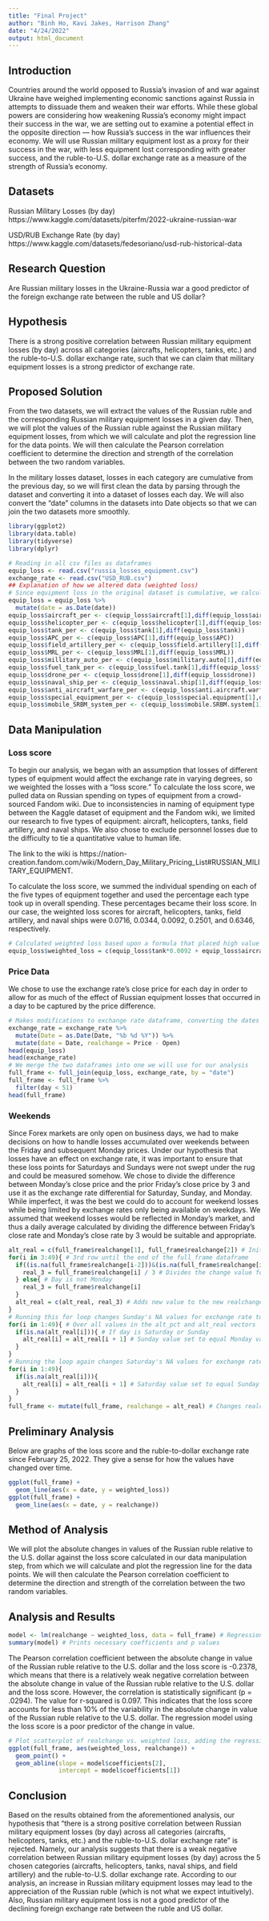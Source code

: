 ---
title: "Final Project"
author: "Binh Ho, Kavi Jakes, Harrison Zhang"
date: "4/24/2022"
output: html_document
---
## Introduction
Countries around the world opposed to Russia’s invasion of and war against Ukraine have weighed implementing economic sanctions against Russia in attempts to dissuade them and weaken their war efforts. While these global powers are considering how weakening Russia’s economy might impact their success in the war, we are setting out to examine a potential effect in the opposite direction — how Russia’s success in the war influences their economy. We will use Russian military equipment lost as a proxy for their success in the war, with less equipment lost corresponding with greater success, and the ruble-to-U.S. dollar exchange rate as a measure of the strength of Russia’s economy.

## Datasets
Russian Military Losses (by day)
https://www.kaggle.com/datasets/piterfm/2022-ukraine-russian-war

USD/RUB Exchange Rate (by day)
https://www.kaggle.com/datasets/fedesoriano/usd-rub-historical-data



## Research Question
Are Russian military losses in the Ukraine-Russia war a good predictor of the foreign exchange rate between the ruble and US dollar? 


## Hypothesis
There is a strong positive correlation between Russian military equipment losses (by day) across all categories (aircrafts, helicopters, tanks, etc.) and the ruble-to-U.S. dollar exchange rate, such that we can claim that military equipment losses is a strong predictor of exchange rate.

## Proposed Solution
From the two datasets, we will extract the values of the Russian ruble and the corresponding Russian military equipment losses in a given day. Then, we will plot the values of the Russian ruble against the Russian military equipment losses, from which we will calculate and plot the regression line for the data points. We will then calculate the Pearson correlation coefficient to determine the direction and strength of the correlation between the two random variables.

In the military losses dataset, losses in each category are cumulative from the previous day, so we will first clean the data by parsing through the dataset and converting it into a dataset of losses each day. We will also convert the “date” columns in the datasets into Date objects so that we can join the two datasets more smoothly.

```{r, include=FALSE}
library(ggplot2)
library(data.table)
library(tidyverse)
library(dplyr)
```
```{r}
# Reading in all csv files as dataframes
equip_loss <- read.csv("russia_losses_equipment.csv")
exchange_rate <- read.csv("USD_RUB.csv")
## Explanation of how we altered data (weighted loss)
# Since equipment loss in the original dataset is cumulative, we calculated each value as a difference between it and the previous value, such that we could have equipment loss by day (not cumulative).
equip_loss = equip_loss %>%
  mutate(date = as.Date(date))
equip_loss$aircraft_per <- c(equip_loss$aircraft[1],diff(equip_loss$aircraft))
equip_loss$helicopter_per <- c(equip_loss$helicopter[1],diff(equip_loss$helicopter))
equip_loss$tank_per <- c(equip_loss$tank[1],diff(equip_loss$tank))
equip_loss$APC_per <- c(equip_loss$APC[1],diff(equip_loss$APC))
equip_loss$field_artillery_per <- c(equip_loss$field.artillery[1],diff(equip_loss$field.artillery))
equip_loss$MRL_per <- c(equip_loss$MRL[1],diff(equip_loss$MRL))
equip_loss$millitary_auto_per <- c(equip_loss$millitary.auto[1],diff(equip_loss$millitary.auto))
equip_loss$fuel_tank_per <- c(equip_loss$fuel.tank[1],diff(equip_loss$fuel.tank))
equip_loss$drone_per <- c(equip_loss$drone[1],diff(equip_loss$drone))
equip_loss$naval_ship_per <- c(equip_loss$naval.ship[1],diff(equip_loss$naval.ship))
equip_loss$anti_aircraft_warfare_per <- c(equip_loss$anti.aircraft.warfare[1],diff(equip_loss$anti.aircraft.warfare))
equip_loss$special_equipment_per <- c(equip_loss$special.equipment[1],diff(equip_loss$special.equipment))
equip_loss$mobile_SRBM_system_per <- c(equip_loss$mobile.SRBM.system[1],diff(equip_loss$mobile.SRBM.system))
```

## Data Manipulation
### Loss score
To begin our analysis, we began with an assumption that losses of different types of equipment would affect the exchange rate in varying degrees, so we weighted the losses with a “loss score.” To calculate the loss score, we pulled data on Russian spending on types of equipment from a crowd-sourced Fandom wiki. Due to inconsistencies in naming of equipment type between the Kaggle dataset of equipment and the Fandom wiki, we limited our research to five types of equipment: aircraft, helicopters, tanks, field artillery, and naval ships. We also chose to exclude personnel losses due to the difficulty to tie a quantitative value to human life.

The link to the wiki is https://nation-creation.fandom.com/wiki/Modern_Day_Military_Pricing_List#RUSSIAN_MILITARY_EQUIPMENT.

To calculate the loss score, we summed the individual spending on each of the five types of equipment together and used the percentage each type took up in overall spending. These percentages became their loss score. In our case, the weighted loss scores for aircraft, helicopters, tanks, field artillery, and naval ships were 0.0716, 0.0344, 0.0092, 0.2501, and 0.6346, respectively. 



```{r}
# Calculated weighted loss based upon a formula that placed high value on losing expensive equipment
equip_loss$weighted_loss = c(equip_loss$tank*0.0092 + equip_loss$aircraft*0.0716 + equip_loss$field_artillery_per*0.2501 + equip_loss$helicopter*0.0344+equip_loss$naval_ship_per*0.6346)
```
### Price Data
We chose to use the exchange rate’s close price for each day in order to allow for as much of the effect of Russian equipment losses that occurred in a day to be captured by the price difference.

```{r}
# Makes modifications to exchange rate dataframe, converting the dates to a Date format, converting the change percentages to numbers rather than strings, and calculating real difference in exchange rate from day to day
exchange_rate = exchange_rate %>%
  mutate(Date = as.Date(Date, "%b %d %Y")) %>%
  mutate(date = Date, realchange = Price - Open)
head(equip_loss)
head(exchange_rate)
# We merge the two dataframes into one we will use for our analysis
full_frame <- full_join(equip_loss, exchange_rate, by = "date")
full_frame <- full_frame %>%
  filter(day < 51)
head(full_frame)
```

### Weekends
Since Forex markets are only open on business days, we had to make decisions on how to handle losses accumulated over weekends between the Friday and subsequent Monday prices. Under our hypothesis that losses have an effect on exchange rate, it was important to ensure that these loss points for Saturdays and Sundays were not swept under the rug and could be measured somehow. We chose to divide the difference between Monday’s close price and the prior Friday’s close price by 3 and use it as the exchange rate differential for Saturday, Sunday, and Monday. While imperfect, it was the best we could do to account for weekend losses while being limited by exchange rates only being available on weekdays. We assumed that weekend losses would be reflected in Monday’s market, and thus a daily average calculated by dividing the difference between Friday’s close rate and Monday’s close rate by 3 would be suitable and appropriate.


```{r}
alt_real = c(full_frame$realchange[1], full_frame$realchange[2]) # Initializes a new vector that eventually will replace the realchange column. Since the resulting for loop involves examining the two prior values, which will not work for the first two values of the realchange column, these values are added in as the first two values of the vector.
for(i in 3:49){ # 3rd row until the end of the full_frame dataframe
  if((is.na(full_frame$realchange[i-2]))&(is.na(full_frame$realchange[i-1]))){ # Checks if the two previous days both have NA for realchange, i.e. the two previous days are weekends
    real_3 = full_frame$realchange[i] / 3 # Divides the change value for Monday by 3 to obtain an average of the change over Saturday, Sunday, and Monday
  } else{ # Day is not Monday
    real_3 = full_frame$realchange[i]
  }
  alt_real = c(alt_real, real_3) # Adds new value to the new realchange vector
}
# Running this for loop changes Sunday's NA values for exchange rate to the average calculated above
for(i in 1:49){ # Over all values in the alt_pct and alt_real vectors
  if(is.na(alt_real[i])){ # If day is Saturday or Sunday
    alt_real[i] = alt_real[i + 1] # Sunday value set to equal Monday value
  }
}
# Running the loop again changes Saturday's NA values for exchange rate to the average
for(i in 1:49){
  if(is.na(alt_real[i])){
    alt_real[i] = alt_real[i + 1] # Saturday value set to equal Sunday value
  }
}
full_frame <- mutate(full_frame, realchange = alt_real) # Changes realchange column to be alt_real vector, such that NA values on Saturday and Sunday are replaced with the average change value calculated based on Monday's value.
```

## Preliminary Analysis
Below are graphs of the loss score and the ruble-to-dollar exchange rate since February 25, 2022. They give a sense for how the values have changed over time.

```{r}
ggplot(full_frame) +
  geom_line(aes(x = date, y = weighted_loss))
ggplot(full_frame) +
  geom_line(aes(x = date, y = realchange))
```

## Method of Analysis
We will plot the absolute changes in values of the Russian ruble relative to the U.S. dollar against the loss score calculated in our data manipulation step, from which we will calculate and plot the regression line for the data points. We will then calculate the Pearson correlation coefficient to determine the direction and strength of the correlation between the two random variables.

## Analysis and Results
```{r}
model <- lm(realchange ~ weighted_loss, data = full_frame) # Regression with real_change as the Y and weighted_loss as the X
summary(model) # Prints necessary coefficients and p values
```

The Pearson correlation coefficient between the absolute change in value of the Russian ruble relative to the U.S. dollar and the loss score is -0.2378, which means that there is a relatively weak negative correlation between the absolute change in value of the Russian ruble relative to the U.S. dollar and the loss score. However, the correlation is statistically significant (p = .0294). The value for r-squared is 0.097. This indicates that the loss score accounts for less than 10% of the variability in the absolute change in value of the Russian ruble relative to the U.S. dollar. The regression model using the loss score is a poor predictor of the change in value.


```{r}
# Plot scatterplot of realchange vs. weighted loss, adding the regression line with coefficients generated by the model
ggplot(full_frame, aes(weighted_loss, realchange)) + 
  geom_point() +
  geom_abline(slope = model$coefficients[2],
              intercept = model$coefficients[1])
```

## Conclusion
Based on the results obtained from the aforementioned analysis, our hypothesis that “there is a strong positive correlation between Russian military equipment losses (by day) across all categories (aircrafts, helicopters, tanks, etc.) and the ruble-to-U.S. dollar exchange rate” is rejected. Namely, our analysis suggests that there is a weak negative correlation between Russian military equipment losses (by day) across the 5 chosen categories (aircrafts, helicopters, tanks, naval ships, and field artillery) and the ruble-to-U.S. dollar exchange rate. According to our analysis, an increase in Russian military equipment losses may lead to the appreciation of the Russian ruble (which is not what we expect intuitively). Also, Russian military equipment loss is not a good predictor of the declining foreign exchange rate between the ruble and US dollar.

